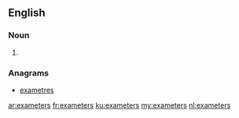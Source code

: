==English==

===Noun===
{{head|en|noun plural form}}

# {{plural of|exameter|lang=en}}

===Anagrams===
* [[exametres#English|exametres]]

[[ar:exameters]]
[[fr:exameters]]
[[ku:exameters]]
[[my:exameters]]
[[nl:exameters]]